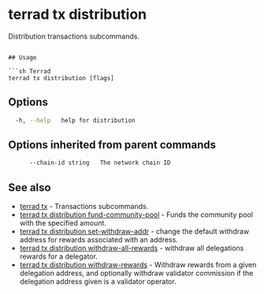# terrad tx distribution

Distribution transactions subcommands. 

```

## Usage

```sh Terrad
terrad tx distribution [flags]
```

## Options

```sh Terrad
  -h, --help   help for distribution
```

## Options inherited from parent commands

```sh Terrad
      --chain-id string   The network chain ID
```

## See also

* [terrad tx](../terrad_tx.mdx)	 - Transactions subcommands.
* [terrad tx distribution fund-community-pool](./terrad_tx_distribution_fund-community-pool.mdx)	 - Funds the community pool with the specified amount.
* [terrad tx distribution set-withdraw-addr](./terrad_tx_distribution_set-withdraw-addr.mdx)	 - change the default withdraw address for rewards associated with an address.
* [terrad tx distribution withdraw-all-rewards](./terrad_tx_distribution_withdraw-all-rewards.mdx)	 - withdraw all delegations rewards for a delegator.
* [terrad tx distribution withdraw-rewards](./terrad_tx_distribution_withdraw-rewards.mdx)	 - Withdraw rewards from a given delegation address, and optionally withdraw validator commission if the delegation address given is a validator operator.


